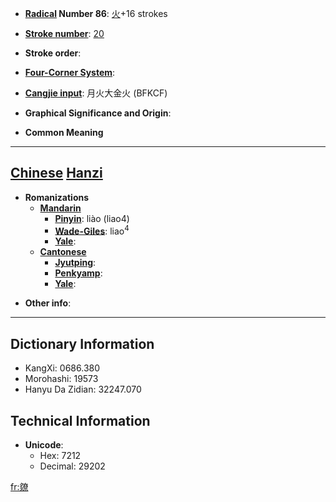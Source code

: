 * '''[[Wiktionary:Chinese radical index| Radical]] Number 86''': [[Wiktionary:Chinese radical index 火|火]]+16 strokes

* '''[[Wiktionary:Chinese total strokes index|Stroke number]]''': [[Wiktionary:Chinese total strokes index 20|20]]

* '''Stroke order''': 

* '''[[Wiktionary:Chinese four corner index|Four-Corner System]]''': 

* '''[[Wiktionary:Chinese Cangjie index|Cangjie input]]''': 月火大金火 (BFKCF)

* '''Graphical Significance and Origin''': 

* '''Common Meaning'''

----

== [[Chinese]] [[Hanzi]] ==

* '''Romanizations'''
** '''[[Mandarin]]'''
*** '''[[Pinyin]]''': liào (liao4)
*** '''[[Wade-Giles]]''': liao<sup>4</sup>
*** '''[[Yale]]''': 
** '''[[Cantonese]]'''
*** '''[[Jyutping]]''':
*** '''[[Penkyamp]]''': 
*** '''[[Yale]]''': 

* '''Other info''': 

----

== Dictionary Information ==

* KangXi: 0686.380
* Morohashi: 19573
* Hanyu Da Zidian: 32247.070

== Technical Information ==

* '''Unicode''':
** Hex: 7212
** Decimal: 29202

[[fr:爒]]
